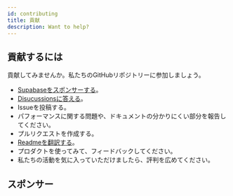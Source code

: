 ```yaml
---
id: contributing
title: 貢献
description: Want to help?
---
```



## 貢献するには

貢献してみませんか。私たちのGitHubリポジトリーに参加しましょう。

- [Supabaseをスポンサーする](https://github.com/sponsors/supabase)。
- [Disucussionsに答える](https://github.com/supabase/supabase/discussions)。
- Issueを投稿する。
- パフォーマンスに関する問題や、ドキュメントの分かりにくい部分を報告してください。
- プルリクエストを作成する。
- [Readmeを翻訳する](https://github.com/supabase/supabase/issues/1341)。
- プロダクトを使ってみて、フィードバックしてください。
- 私たちの活動を気に入っていただけましたら、評判を広めてください。


## スポンサー

<Sponsors />
